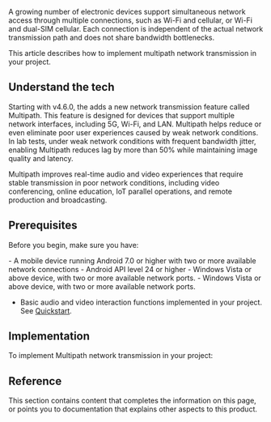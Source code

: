 
A growing number of electronic devices support simultaneous network access through multiple connections, such as Wi-Fi and cellular, or Wi-Fi and dual-SIM cellular. Each connection is independent of the actual network transmission path and does not share bandwidth bottlenecks.

This article describes how to implement multipath network transmission in your project.

## Understand the tech

Starting with v4.6.0, the <Vpd k="SDK" /> adds a new network transmission feature called Multipath. This feature is designed for devices that support multiple network interfaces, including 5G, Wi-Fi, and LAN. Multipath helps reduce or even eliminate poor user experiences caused by weak network conditions. In lab tests, under weak network conditions with frequent bandwidth jitter, enabling Multipath reduces lag by more than 50% while maintaining image quality and latency.

Multipath improves real-time audio and video experiences that require stable transmission in poor network conditions, including video conferencing, online education, IoT parallel operations, and remote production and broadcasting.

## Prerequisites

Before you begin, make sure you have:

<PlatformWrapper platform="android">
- A mobile device running Android 7.0 or higher with two or more available network connections
- Android API level 24 or higher
</PlatformWrapper>
<PlatformWrapper platform="windows">
- Windows Vista or above device, with two or more available network ports.
</PlatformWrapper>
<PlatformWrapper platform="ios, macos">
- Windows Vista or above device, with two or more available network ports.
</PlatformWrapper>

- Basic audio and video interaction functions implemented in your project. See [<Vpd k="NAME" /> Quickstart](../get-started/get-started-sdk).

## Implementation

To implement Multipath network transmission in your project:

<Implementation />

## Reference

This section contains content that completes the information on this page, or points you to documentation that explains other aspects to this product.


<Reference />
